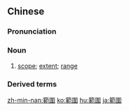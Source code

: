 {{also|范围|範囲}}
==Chinese==
{{zh-forms|s=范围}}

===Pronunciation===
{{zh-pron
|m=fànwéi
|c=faan6 wai4
|h=pfs=fam-vì
|mn=hoān-ûi
|cat=n
}}

===Noun===
{{zh-noun}}

# [[scope]]; [[extent]]; [[range]]
#: {{zh-x|業務 範圍|business '''scope'''}}

===Derived terms===
{{zh-der|勢力範圍}}

{{zh-cat|Elementary}}

[[zh-min-nan:範圍]]
[[ko:範圍]]
[[hu:範圍]]
[[ja:範圍]]